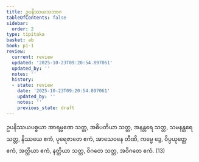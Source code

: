 ```yaml
---
title: ဥပနိဿယသဘာဂ
tableOfContents: false
sidebar:
  order: 2
type: tipitaka
basket: ab
book: p1-1
review:
  current: review
  updated: '2025-10-23T09:20:54.897061'
  updated_by: ''
  notes: ''
  history:
  - state: review
    date: '2025-10-23T09:20:54.897061'
    updated_by: ''
    notes: ''
    previous_state: draft
---
```



<ReviewStatus review={frontmatter.review} showDetails={true} />

<HypothesisAnnotation frontmatter={frontmatter} />

<DynamicBreadcrumb />

<Division number="329" book="p1-1" e="ch" v="36" p="106">

<Paragraph number="1051" book="p1-1">
ဥပနိဿယပစ္စယာ အာရမ္မဏေ သတ္တ, အဓိပတိယာ သတ္တ, အနန္တရေ သတ္တ, သမနန္တရေ သတ္တ, နိဿယေ ဧကံ, ပုရေဇာတေ ဧကံ, အာသေဝနေ တီဏိ, ကမ္မေ ဒွေ, ဝိပ္ပယုတ္တေ ဧကံ, အတ္ထိယာ ဧကံ, နတ္ထိယာ သတ္တ, ဝိဂတေ သတ္တ, အဝိဂတေ ဧကံ. (13)
</Paragraph>
</Division>